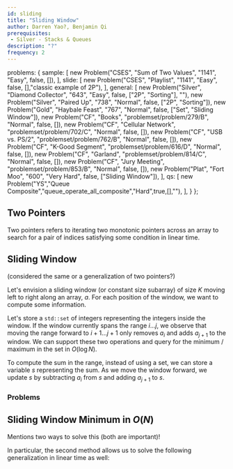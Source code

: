 ```yaml
---
id: sliding
title: "Sliding Window"
author: Darren Yao?, Benjamin Qi
prerequisites:
 - Silver - Stacks & Queues
description: "?"
frequency: 2
---
```



  problems: {
    sample: [
      new Problem("CSES", "Sum of Two Values", "1141", "Easy", false, []),
    ],
    slide: [
      new Problem("CSES", "Playlist", "1141", "Easy", false, [],"classic example of 2P"),
      ],
    general: [
      new Problem("Silver", "Diamond Collector", "643", "Easy", false, ["2P", "Sorting"], ""),
      new Problem("Silver", "Paired Up", "738", "Normal", false, ["2P", "Sorting"]),
      new Problem("Gold", "Haybale Feast", "767", "Normal", false, ["Set", "Sliding Window"]),
      new Problem("CF", "Books", "problemset/problem/279/B", "Normal", false, []),
      new Problem("CF", "Cellular Network", "problemset/problem/702/C", "Normal", false, []),
      new Problem("CF", "USB vs. PS/2", "problemset/problem/762/B", "Normal", false, []),
      new Problem("CF", "K-Good Segment", "problemset/problem/616/D", "Normal", false, []),
      new Problem("CF", "Garland", "problemset/problem/814/C", "Normal", false, []),
      new Problem("CF", "Jury Meeting", "problemset/problem/853/B", "Normal", false, []),
      new Problem("Plat", "Fort Moo", "600", "Very Hard", false, ["Sliding Window"]),
    ],
    qs: [
      new Problem("YS","Queue Composite","queue_operate_all_composite","Hard",true,[],""),
    ],
  }
};


## Two Pointers

<problems-list problems={metadata.problems.sample} />

Two pointers refers to iterating two monotonic pointers across an array to search for a pair of indices satisfying some condition in linear time.

<resources>
  <resource source="CPH" title="8.1 - Two Pointers"></resource>
  <resource source="IUSACO" title="14.1 - Two Pointers"></resource>
</resources>

## Sliding Window

<problems-list problems={metadata.problems.slide} />

(considered the same or a generalization of two pointers?)

Let's envision a sliding window (or constant size subarray) of size $K$ moving left to right along an array, $a$. For each position of the window, we want to compute some information. 

Let's store a `std::set` of integers representing the integers inside the window. If the window currently spans the range $i \dots j$, we observe that moving the range forward to $i+1 \dots j+1$ only removes $a_i$ and adds $a_{j+1}$ to the window. We can support these two operations and query for the minimum / maximum in the set in $O(\log N)$. 

To compute the sum in the range, instead of using a set, we can store a variable $s$ representing the sum. As we move the window forward, we update $s$ by subtracting $a_i$ from $s$ and adding $a_{j+1}$ to $s$.

<resources>
  <resource source="Medium" title="Introduction to Sliding Window Algorithms" url="https://levelup.gitconnected.com/an-introduction-to-sliding-window-algorithms-5533c4fe1cc7"> </resource>
  <resource source="GFG" title="Window Sliding Technique" url="window-sliding-technique"> </resource>
</resources>

### Problems

<problems-list problems={metadata.problems.general} />

## Sliding Window Minimum in $O(N)$

<resources>
  <resource source="cp-algo" title="Minimum stack / Minimum queue" url="data_structures/stack_queue_modification.html" starred>Mentions two ways to solve this (both are important)!</resource>
</resources>

In particular, the second method allows us to solve the following generalization in linear time as well:

<problems-list problems={metadata.problems.qs} />
